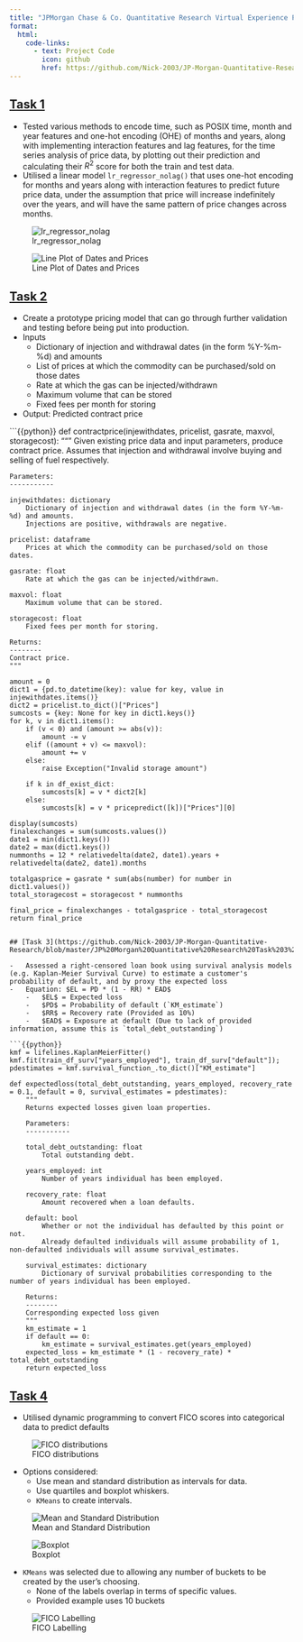 ```yaml
---
title: "JPMorgan Chase & Co. Quantitative Research Virtual Experience Program"
format:
  html:
    code-links:
      - text: Project Code
        icon: github
        href: https://github.com/Nick-2003/JP-Morgan-Quantitative-Research
---
```


## [Task 1](https://github.com/Nick-2003/JP-Morgan-Quantitative-Research/blob/master/JP%20Morgan%20Quantitative%20Research%20Task%201%20(V2).ipynb)

-   Tested various methods to encode time, such as POSIX time, month and year features and one-hot encoding (OHE) of months and years, along with implementing interaction features and lag features, for the time series analysis of price data, by plotting out their prediction and calculating their $R^{2}$ score for both the train and test data.
-   Utilised a linear model `lr_regressor_nolag()` that uses one-hot encoding for months and years along with interaction features to predict future price data, under the assumption that price will increase indefinitely over the years, and will have the same pattern of price changes across months.

![lr_regressor_nolag](../assets/images/jpmorgan_quantitative_predict.png)

![Line Plot of Dates and Prices](../assets/images/jpmorgan_quantitative_future.png)

## [Task 2](https://github.com/Nick-2003/JP-Morgan-Quantitative-Research/blob/master/JP%20Morgan%20Quantitative%20Research%20Task%202%20(V1).ipynb)

-   Create a prototype pricing model that can go through further validation and testing before being put into production.
-   Inputs
    -   Dictionary of injection and withdrawal dates (in the form %Y-%m-%d) and amounts
    -   List of prices at which the commodity can be purchased/sold on those dates
    -   Rate at which the gas can be injected/withdrawn
    -   Maximum volume that can be stored
    -   Fixed fees per month for storing
-   Output: Predicted contract price

```{{python}}
def contractprice(injewithdates, pricelist, gasrate, maxvol, storagecost):
    """
    Given existing price data and input parameters, produce contract price. 
    Assumes that injection and withdrawal involve buying and selling of fuel respectively.
    
    Parameters:
    -----------
        
    injewithdates: dictionary
        Dictionary of injection and withdrawal dates (in the form %Y-%m-%d) and amounts.
        Injections are positive, withdrawals are negative.
        
    pricelist: dataframe 
        Prices at which the commodity can be purchased/sold on those dates.

    gasrate: float 
        Rate at which the gas can be injected/withdrawn.
        
    maxvol: float 
        Maximum volume that can be stored.
        
    storagecost: float
        Fixed fees per month for storing.

    Returns:
    --------
    Contract price. 
    """ 

    amount = 0
    dict1 = {pd.to_datetime(key): value for key, value in injewithdates.items()}
    dict2 = pricelist.to_dict()["Prices"]
    sumcosts = {key: None for key in dict1.keys()}
    for k, v in dict1.items(): 
        if (v < 0) and (amount >= abs(v)): 
            amount -= v
        elif ((amount + v) <= maxvol): 
            amount += v
        else: 
            raise Exception("Invalid storage amount")
        
        if k in df_exist_dict: 
            sumcosts[k] = v * dict2[k]
        else: 
            sumcosts[k] = v * pricepredict([k])["Prices"][0]

    display(sumcosts)
    finalexchanges = sum(sumcosts.values())
    date1 = min(dict1.keys())
    date2 = max(dict1.keys())
    nummonths = 12 * relativedelta(date2, date1).years + relativedelta(date2, date1).months
    
    totalgasprice = gasrate * sum(abs(number) for number in dict1.values())
    total_storagecost = storagecost * nummonths
    
    final_price = finalexchanges - totalgasprice - total_storagecost
    return final_price
```

## [Task 3](https://github.com/Nick-2003/JP-Morgan-Quantitative-Research/blob/master/JP%20Morgan%20Quantitative%20Research%20Task%203%20(V1).ipynb)

-   Assessed a right-censored loan book using survival analysis models (e.g. Kaplan-Meier Survival Curve) to estimate a customer's probability of default, and by proxy the expected loss
-   Equation: $EL = PD * (1 - RR) * EAD$
    -   $EL$ = Expected loss
    -   $PD$ = Probability of default (`KM_estimate`)
    -   $RR$ = Recovery rate (Provided as 10%)
    -   $EAD$ = Exposure at default (Due to lack of provided information, assume this is `total_debt_outstanding`)

```{{python}}
kmf = lifelines.KaplanMeierFitter()
kmf.fit(train_df_surv["years_employed"], train_df_surv["default"]);
pdestimates = kmf.survival_function_.to_dict()["KM_estimate"]

def expectedloss(total_debt_outstanding, years_employed, recovery_rate = 0.1, default = 0, survival_estimates = pdestimates): 
    """
    Returns expected losses given loan properties. 
    
    Parameters:
    -----------
        
    total_debt_outstanding: float
        Total outstanding debt. 

    years_employed: int
        Number of years individual has been employed. 

    recovery_rate: float
        Amount recovered when a loan defaults.

    default: bool
        Whether or not the individual has defaulted by this point or not. 
        Already defaulted individuals will assume probability of 1, non-defaulted individuals will assume survival_estimates.

    survival_estimates: dictionary 
        Dictionary of survival probabilities corresponding to the number of years individual has been employed.
        
    Returns:
    --------
    Corresponding expected loss given 
    """ 
    km_estimate = 1 
    if default == 0: 
        km_estimate = survival_estimates.get(years_employed)
    expected_loss = km_estimate * (1 - recovery_rate) * total_debt_outstanding
    return expected_loss 
```

## [Task 4](https://github.com/Nick-2003/JP-Morgan-Quantitative-Research/blob/master/JP%20Morgan%20Quantitative%20Research%20Task%204%20(V1).ipynb)

-   Utilised dynamic programming to convert FICO scores into categorical data to predict defaults

![FICO distributions](../assets/images/jpmorgan_quantitative_fico_dist.png)

-   Options considered:
    -   Use mean and standard distribution as intervals for data.
    -   Use quartiles and boxplot whiskers.
    -   `KMeans` to create intervals.

![Mean and Standard Distribution](../assets/images/jpmorgan_quantitative_sdev_dist.png)

![Boxplot](../assets/images/jpmorgan_quantitative_boxplot.png)

-   `KMeans` was selected due to allowing any number of buckets to be created by the user's choosing.
    -   None of the labels overlap in terms of specific values.
    -   Provided example uses 10 buckets

![FICO Labelling](../assets/images/jpmorgan_quantitative_fico_labelling.png)
